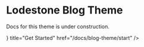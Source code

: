 
# Lodestone Blog Theme

<Callout type="warning">Docs for this theme is under construction.</Callout>

<Cards>
  <Cards.Card
    icon={<ChevronRightIcon />}
    title="Get Started"
    href="/docs/blog-theme/start"
  />
</Cards>
